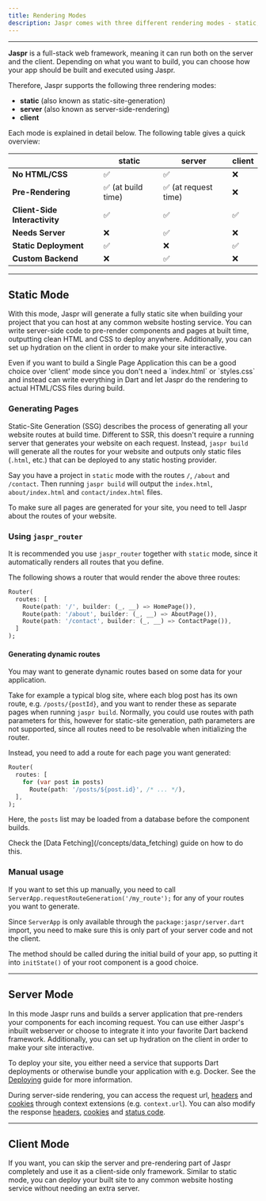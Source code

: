 ```yaml
---
title: Rendering Modes
description: Jaspr comes with three different rendering modes - static, server and client.
---
```


---

**Jaspr** is a full-stack web framework, meaning it can run both on the server and the client. Depending on what you
want to build, you can choose how your app should be built and executed using Jaspr.

Therefore, Jaspr supports the following three rendering modes:

- **static** (also known as static-site-generation)
- **server** (also known as server-side-rendering)
- **client**

Each mode is explained in detail below. The following table gives a quick overview:

|                               | **static**         | **server**           | **client** |
| :---------------------------- | ------------------ | -------------------- | ---------- |
| **No HTML/CSS**               | ✅                 | ✅                   | ❌         |
| **Pre-Rendering**             | ✅ (at build time) | ✅ (at request time) | ❌         |
| **Client-Side Interactivity** | ✅                 | ✅                   | ✅         |
| **Needs Server**              | ❌                 | ✅                   | ❌         |
| **Static Deployment**         | ✅                 | ❌                   | ✅         |
| **Custom Backend**            | ❌                 | ✅                   | ❌         |

---

## Static Mode

With this mode, Jaspr will generate a fully static site when building your project that you can host at any common website hosting service.
You can write server-side code to pre-render components and pages at built time, outputting clean HTML and CSS to deploy anywhere.
Additionally, you can set up hydration on the client in order to make your site interactive.

<Info>
  Even if you want to build a Single Page Application this can be a good choice
  over 'client' mode since you don't need a `index.html` or `styles.css` and
  instead can write everything in Dart and let Jaspr do the rendering to actual
  HTML/CSS files during build.
</Info>

### Generating Pages

Static-Site Generation (SSG) describes the process of generating all your website routes at build time. Different to SSR, this doesn't require a running server that generates your website on each request. Instead, `jaspr build` will generate all the routes for your website and outputs only static files (`.html`, etc.) that can be deployed to any static hosting provider.

Say you have a project in `static` mode with the routes `/`, `/about` and `/contact`. Then running `jaspr build` will output the `index.html`, `about/index.html` and `contact/index.html` files.

To make sure all pages are generated for your site, you need to tell Jaspr about the routes of your website.

### Using `jaspr_router`

It is recommended you use `jaspr_router` together with `static` mode, since it automatically renders all routes that you define.

The following shows a router that would render the above three routes:

```dart
Router(
  routes: [
    Route(path: '/', builder: (_, __) => HomePage()),
    Route(path: '/about', builder: (_, __) => AboutPage()),
    Route(path: '/contact', builder: (_, __) => ContactPage()),
  ]
);
```

#### Generating dynamic routes

You may want to generate dynamic routes based on some data for your application.

Take for example a typical blog site, where each blog post has its own route, e.g. `/posts/{postId}`, and you want
to render these as separate pages when running `jaspr build`. Normally, you could use routes with path parameters for this,
however for static-site generation, path parameters are not supported, since all routes need to be resolvable when initializing the router.

Instead, you need to add a route for each page you want generated:

```dart
Router(
  routes: [
    for (var post in posts)
      Route(path: '/posts/${post.id}', /* ... */),
  ],
);
```

Here, the `posts` list may be loaded from a database before the component builds.

<Info>
  Check the [Data Fetching](/concepts/data_fetching) guide on how to do this.
</Info>

### Manual usage

If you want to set this up manually, you need to call `ServerApp.requestRouteGeneration('/my_route');` for any of your
routes you want to generate.

Since `ServerApp` is only available through the `package:jaspr/server.dart` import, you need to make sure this is only part of your
server code and not the client.

The method should be called during the initial build of your app, so putting it into `initState()` of your root component is a good choice.

---

## Server Mode

In this mode Jaspr runs and builds a server application that pre-renders your components for each incoming request.
You can use either Jaspr's inbuilt webserver or choose to integrate it into your favorite Dart backend framework.
Additionally, you can set up hydration on the client in order to make your site interactive.

To deploy your site, you either need a service that supports Dart deployments or otherwise bundle your application with e.g. Docker. See the [Deploying](/concepts/deploying) guide for more information.

During server-side rendering, you can access the request url, [headers](/utils/headers) and [cookies](/utils/cookies) through context extensions (e.g. `context.url`). You can also modify the response [headers](/utils/headers#contextsetheader), [cookies](/utils/cookies#contextsetcookie) and [status code](/utils/set_status_code).

---

## Client Mode

If you want, you can skip the server and pre-rendering part of Jaspr completely and use it as a client-side only framework.
Similar to static mode, you can deploy your built site to any common website hosting service without needing an extra server.
